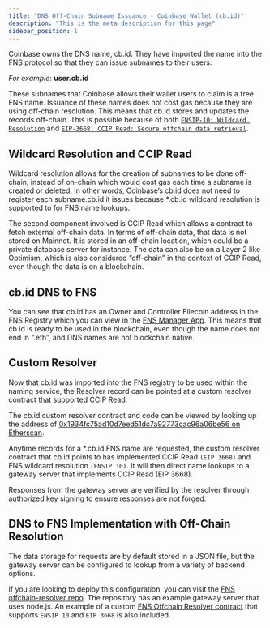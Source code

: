 ```yaml
---
title: "DNS Off-Chain Subname Issuance - Coinbase Wallet (cb.id)"
description: "This is the meta description for this page"
sidebar_position: 1
---
```


Coinbase owns the DNS name, cb.id. They have imported the name into the FNS protocol so that they can issue subnames to their users.

*For example*: **user.cb.id**

These subnames that Coinbase allows their wallet users to claim is a free FNS name. Issuance of these names does not cost gas because they are using off-chain resolution. This means that cb.id stores and updates the records off-chain. This is possible because of both [`ENSIP-10: Wildcard Resolution`](https://docs.ens.domains/ens-improvement-proposals/ensip-10-wildcard-resolution) and [`EIP-3668: CCIP Read: Secure offchain data retrieval`](https://eips.ethereum.org/EIPS/eip-3668).

## Wildcard Resolution and CCIP Read

Wildcard resolution allows for the creation of subnames to be done off-chain, instead of on-chain which would cost gas each time a subname is created or deleted. In other words, Coinbase’s cb.id does not need to register each subname.cb.id it issues because *.cb.id wildcard resolution is supported to for FNS name lookups.

The second component involved is CCIP Read which allows a contract to fetch external off-chain data. In terms of off-chain data, that data is not stored on Mainnet. It is stored in an off-chain location, which could be a private database server for instance. The data can also be on a Layer 2 like Optimism, which is also considered “off-chain” in the context of CCIP Read, even though the data is on a blockchain.


## cb.id DNS to FNS

You can see that cb.id has an Owner and Controller Filecoin address in the FNS Registry which you can view in the [FNS Manager App](https://app.fildomains.com/name/cb.id/details). This means that cb.id is ready to be used in the blockchain, even though the name does not end in “.eth”, and DNS names are not blockchain native.

<BrowserWindow url="https://app.fildomains.com" img="/img/dnstoens/cb-id-imported.png"/>

## Custom Resolver

Now that cb.id was imported into the FNS registry to be used within the naming service, the Resolver record can be pointed at a custom resolver contract that supported CCIP Read.


<BrowserWindow url="https://app.fildomains.com" img="/img/dnstoens/cb-id-custom-resolver.png"/>

The cb.id custom resolver contract and code can be viewed by looking up the address of [0x1934fc75ad10d7eed51dc7a92773cac96a06be56 on Etherscan](https://etherscan.io/address/0x1934fc75ad10d7eed51dc7a92773cac96a06be56#code).

Anytime records for a *.cb.id FNS name are requested, the custom resolver contract that cb.id points to has implemented CCIP Read `(EIP 3668)` and FNS wildcard resolution `(ENSIP 10)`. It will then direct name lookups to a gateway server that implements CCIP Read (EIP 3668).

Responses from the gateway server are verified by the resolver through authorized key signing to ensure responses are not forged.

## DNS to FNS Implementation with Off-Chain Resolution

The data storage for requests are by default stored in a JSON file, but the gateway server can be configured to lookup from a variety of backend options.

If you are looking to deploy this configuration, you can visit the [FNS offchain-resolver repo](https://github.com/ensdomains/offchain-resolver). The repository has an example gateway server that uses node.js. An example of a custom [FNS Offchain Resolver contract](https://github.com/ensdomains/offchain-resolver/tree/main/packages/contracts) that supports `ENSIP 10` and `EIP 3668` is also included.
